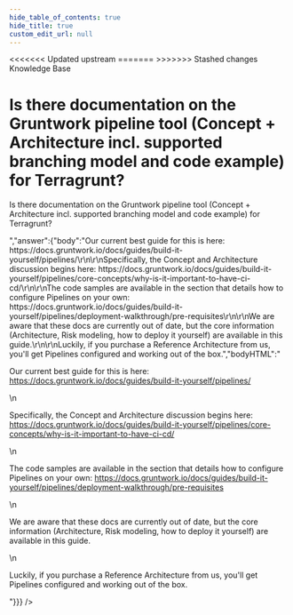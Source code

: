 ```yaml
---
hide_table_of_contents: true
hide_title: true
custom_edit_url: null
---
```



<head>
<<<<<<< Updated upstream
  <link rel="canonical" href="https://github.com/tnn-gruntwork-io/knowledge-base/discussions/149" />
=======
  <link rel="canonical" href="https://github.com/tnn-gruntwork-io/knowledge-base/discussions/149" />
>>>>>>> Stashed changes
</head>

<CenterLayout>
<span className="searchCategory">Knowledge Base</span>
<h1>Is there documentation on the Gruntwork pipeline tool (Concept + Architecture incl. supported branching model and code example) for Terragrunt?</h1>
<GitHub discussion={{"id":"D_kwDOF8slf84AOn7D","number":149,"author":{"login":"marijakstrazdas"},"title":"Is there documentation on the Gruntwork pipeline tool (Concept + Architecture incl. supported branching model and code example) for Terragrunt?","body":"Is there documentation on the Gruntwork pipeline tool (Concept + Architecture incl. supported branching model and code example) for Terragrunt?","bodyHTML":"<p dir=\"auto\">Is there documentation on the Gruntwork pipeline tool (Concept + Architecture incl. supported branching model and code example) for Terragrunt?</p>","answer":{"body":"Our current best guide for this is here: https://docs.gruntwork.io/docs/guides/build-it-yourself/pipelines/\r\n\r\nSpecifically, the Concept and Architecture discussion begins here: https://docs.gruntwork.io/docs/guides/build-it-yourself/pipelines/core-concepts/why-is-it-important-to-have-ci-cd/\r\n\r\nThe code samples are available in the section that details how to configure Pipelines on your own: https://docs.gruntwork.io/docs/guides/build-it-yourself/pipelines/deployment-walkthrough/pre-requisites\r\n\r\nWe are aware that these docs are currently out of date, but the core information (Architecture, Risk modeling, how to deploy it yourself) are available in this guide.\r\n\r\nLuckily, if you purchase a Reference Architecture from us, you'll get Pipelines configured and working out of the box.","bodyHTML":"<p dir=\"auto\">Our current best guide for this is here: <a href=\"https://docs.gruntwork.io/docs/guides/build-it-yourself/pipelines/\" rel=\"nofollow\">https://docs.gruntwork.io/docs/guides/build-it-yourself/pipelines/</a></p>\n<p dir=\"auto\">Specifically, the Concept and Architecture discussion begins here: <a href=\"https://docs.gruntwork.io/docs/guides/build-it-yourself/pipelines/core-concepts/why-is-it-important-to-have-ci-cd/\" rel=\"nofollow\">https://docs.gruntwork.io/docs/guides/build-it-yourself/pipelines/core-concepts/why-is-it-important-to-have-ci-cd/</a></p>\n<p dir=\"auto\">The code samples are available in the section that details how to configure Pipelines on your own: <a href=\"https://docs.gruntwork.io/docs/guides/build-it-yourself/pipelines/deployment-walkthrough/pre-requisites\" rel=\"nofollow\">https://docs.gruntwork.io/docs/guides/build-it-yourself/pipelines/deployment-walkthrough/pre-requisites</a></p>\n<p dir=\"auto\">We are aware that these docs are currently out of date, but the core information (Architecture, Risk modeling, how to deploy it yourself) are available in this guide.</p>\n<p dir=\"auto\">Luckily, if you purchase a Reference Architecture from us, you'll get Pipelines configured and working out of the box.</p>"}}} />

</CenterLayout>
  

<!-- ##DOCS-SOURCER-START
{
  "sourcePlugin": "github-discussions",
  "hash": "9274dc430de857491635ca3a598e0fbc"
}
##DOCS-SOURCER-END -->
